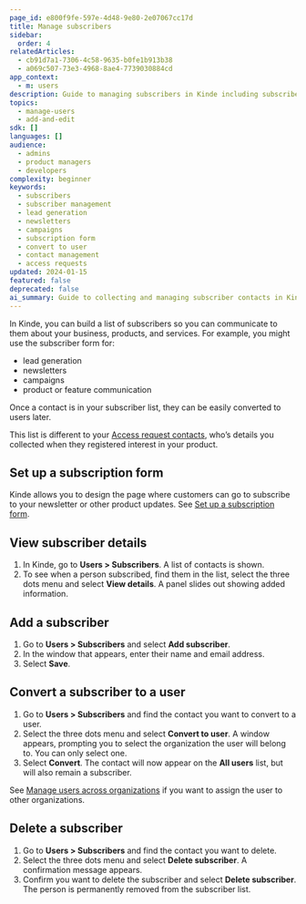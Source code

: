 ```yaml
---
page_id: e800f9fe-597e-4d48-9e80-2e07067cc17d
title: Manage subscribers
sidebar:
  order: 4
relatedArticles:
  - cb91d7a1-7306-4c58-9635-b0fe1b913b38
  - a069c507-73e3-4968-8ae4-7739030884cd
app_context:
  - m: users
description: Guide to managing subscribers in Kinde including subscriber status, billing integration, and subscription lifecycle management for SaaS applications.
topics:
  - manage-users
  - add-and-edit
sdk: []
languages: []
audience:
  - admins
  - product managers
  - developers
complexity: beginner
keywords:
  - subscribers
  - subscriber management
  - lead generation
  - newsletters
  - campaigns
  - subscription form
  - convert to user
  - contact management
  - access requests
updated: 2024-01-15
featured: false
deprecated: false
ai_summary: Guide to collecting and managing subscriber contacts in Kinde including subscription forms, converting subscribers to users, and subscriber lifecycle management.
---
```


In Kinde, you can build a list of subscribers so you can communicate to them about your business, products, and services. For example, you might use the subscriber form for:

- lead generation
- newsletters
- campaigns
- product or feature communication

Once a contact is in your subscriber list, they can be easily converted to users later.

This list is different to your [Access request contacts](/build/set-up-options/manage-access-requests/), who’s details you collected when they registered interest in your product.

## Set up a subscription form

Kinde allows you to design the page where customers can go to subscribe to your newsletter or other product updates. See [Set up a subscription form](/design/pages/subscription-form/).

## View subscriber details

1. In Kinde, go to **Users > Subscribers**. A list of contacts is shown.
2. To see when a person subscribed, find them in the list, select the three dots menu and select **View details**. A panel slides out showing added information.

## Add a subscriber

1. Go to **Users > Subscribers** and select **Add subscriber**.
2. In the window that appears, enter their name and email address.
3. Select **Save**.

## Convert a subscriber to a user

1. Go to **Users > Subscribers** and find the contact you want to convert to a user.
2. Select the three dots menu and select **Convert to user**. A window appears, prompting you to select the organization the user will belong to. You can only select one.
3. Select **Convert**. The contact will now appear on the **All users** list, but will also remain a subscriber.

See [Manage users across organizations](/manage-users/about/manage-users-across-organizations/) if you want to assign the user to other organizations.

## Delete a subscriber

1. Go to **Users > Subscribers** and find the contact you want to delete.
2. Select the three dots menu and select **Delete subscriber**. A confirmation message appears.
3. Confirm you want to delete the subscriber and select **Delete subscriber**. The person is permanently removed from the subscriber list.
